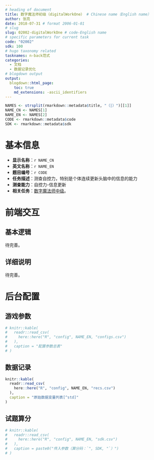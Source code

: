 ```yaml
---
# heading of document
title: 数字魔法师初级（digitalWorkOne） # Chinese name（English name）
author: 张亮
date: 2018-07-31 # format 2006-01-01
# slug
slug: 02002-digitalWorkOne # code-English name
# specific parameters for current task
code: "02002"
sdk: 100
# hugo taxonomy related
tasknames: n-back范式
categories:
  - 文档
  - 数据记录优化
# blogdown output
output:
  blogdown::html_page:
    toc: true
    md_extensions: -ascii_identifiers
---
```


```r
NAMES <- strsplit(rmarkdown::metadata$title, "（|）")[[1]]
NAME_CN <- NAMES[1]
NAME_EN <- NAMES[2]
CODE <- rmarkdown::metadata$code
SDK <- rmarkdown::metadata$sdk
```

# 基本信息

* **显示名称**：`r NAME_CN`
* **英文名称**：`r NAME_EN`
* **题目编号**：`r CODE`
* **任务描述**：测查自控力，特别是个体连续更新头脑中的信息的能力
* **测查能力**：自控力-信息更新
* **相关任务**：[数字魔法师中级](`r blogdown::shortcode("relref", "02001_digitalWorkTwo")`)。

# 前端交互

## 基本逻辑

待完善。

## 详细说明

待完善。

# 后台配置

## 游戏参数

```r
# knitr::kable(
#   readr::read_csv(
#     here::here("R", "config", NAME_EN, "configs.csv")
#   ),
#   caption = "配置参数总表"
# )
```

## 数据记录

```r
knitr::kable(
  readr::read_csv(
    here::here("R", "config", NAME_EN, "recs.csv")
  ),
  caption = "原始数据变量列表[^std]"
)
```

[^std]: 请参考[标准](`r blogdown::shortcode("relref", "standard")`)。

## 试题算分

```r
# knitr::kable(
#   readr::read_csv(
#     here::here("R", "config", NAME_EN, "sdk.csv")
#   ),
#   caption = paste0("传入参数（算分码：`", SDK, "`）")
# )
```
